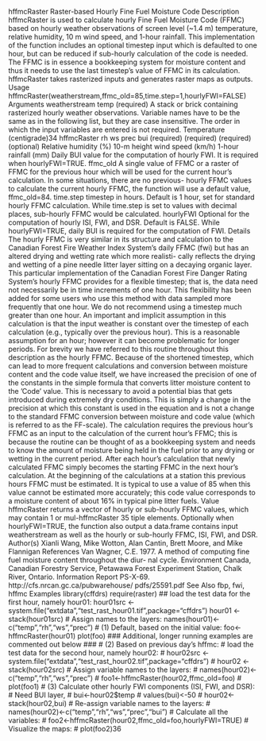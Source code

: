 hffmcRaster
Raster-based Hourly Fine Fuel Moisture Code
Description
hffmcRaster is used to calculate hourly Fine Fuel Moisture Code (FFMC) based on hourly weather
observations of screen level (~1.4 m) temperature, relative humidity, 10 m wind speed, and 1-hour
rainfall. This implementation of the function includes an optional timestep input which is defaulted
to one hour, but can be reduced if sub-hourly calculation of the code is needed. The FFMC is
in essence a bookkeeping system for moisture content and thus it needs to use the last timestep’s
value of FFMC in its calculation. hffmcRaster takes rasterized inputs and generates raster maps
as outputs.
Usage
hffmcRaster(weatherstream,ffmc_old=85,time.step=1,hourlyFWI=FALSE)
Arguments
weatherstream
temp
(required)
A stack or brick containing rasterized hourly weather observations. Variable
names have to be the same as in the following list, but they are case insensitive.
The order in which the input variables are entered is not required.
Temperature (centigrade)34
hffmcRaster
rh
ws
prec
bui
(required)
(required)
(required)
(optional)
Relative humidity (%)
10-m height wind speed (km/h)
1-hour rainfall (mm)
Daily BUI value for the computation of hourly FWI. It is required when hourlyFWI=TRUE.
ffmc_old A single value of FFMC or a raster of FFMC for the previous hour which will be
used for the current hour’s calculation. In some situations, there are no previous-
hourly FFMC values to calculate the current hourly FFMC, the function will use
a default value, ffmc_old=84.
time.step timestep in hours. Default is 1 hour, set for standard hourly FFMC calculation.
While time.step is set to values with decimal places, sub-hourly FFMC would
be calculated.
hourlyFWI Optional for the computation of hourly ISI, FWI, and DSR. Default is FALSE.
While hourlyFWI=TRUE, daily BUI is required for the computation of FWI.
Details
The hourly FFMC is very similar in its structure and calculation to the Canadian Forest Fire Weather
Index System’s daily FFMC (fwi) but has an altered drying and wetting rate which more realisti-
cally reflects the drying and wetting of a pine needle litter layer sitting on a decaying organic layer.
This particular implementation of the Canadian Forest Fire Danger Rating System’s hourly FFMC
provides for a flexible timestep; that is, the data need not necessarily be in time increments of one
hour. This flexibility has been added for some users who use this method with data sampled more
frequently that one hour. We do not recommend using a timestep much greater than one hour. An
important and implicit assumption in this calculation is that the input weather is constant over the
timestep of each calculation (e.g., typically over the previous hour). This is a reasonable assumption
for an hour; however it can become problematic for longer periods. For brevity we have referred to
this routine throughout this description as the hourly FFMC.
Because of the shortened timestep, which can lead to more frequent calculations and conversion
between moisture content and the code value itself, we have increased the precision of one of the
constants in the simple formula that converts litter moisture content to the ’Code’ value. This is
necessary to avoid a potential bias that gets introduced during extremely dry conditions. This is
simply a change in the precision at which this constant is used in the equation and is not a change
to the standard FFMC conversion between moisture and code value (which is referred to as the
FF-scale).
The calculation requires the previous hour’s FFMC as an input to the calculation of the current
hour’s FFMC; this is because the routine can be thought of as a bookkeeping system and needs to
know the amount of moisture being held in the fuel prior to any drying or wetting in the current
period. After each hour’s calculation that newly calculated FFMC simply becomes the starting
FFMC in the next hour’s calculation. At the beginning of the calculations at a station this previous
hours FFMC must be estimated. It is typical to use a value of 85 when this value cannot be estimated
more accurately; this code value corresponds to a moisture content of about 16% in typical pine litter
fuels.
Value
hffmcRaster returns a vector of hourly or sub-hourly FFMC values, which may contain 1 or mul-hffmcRaster
35
tiple elements. Optionally when hourlyFWI=TRUE, the function also output a data.frame contains
input weatherstream as well as the hourly or sub-hourly FFMC, ISI, FWI, and DSR.
Author(s)
Xianli Wang, Mike Wotton, Alan Cantin, Brett Moore, and Mike Flannigan
References
Van Wagner, C.E. 1977. A method of computing fine fuel moisture content throughout the diur-
nal cycle. Environment Canada, Canadian Forestry Service, Petawawa Forest Experiment Station,
Chalk River, Ontario. Information Report PS-X-69. http://cfs.nrcan.gc.ca/pubwarehouse/
pdfs/25591.pdf
See Also
fbp, fwi, hffmc
Examples
library(cffdrs)
require(raster)
## load the test data for the first hour, namely hour01:
hour01src <- system.file("extdata","test_rast_hour01.tif",package="cffdrs")
hour01 <- stack(hour01src)
# Assign names to the layers:
names(hour01)<-c("temp","rh","ws","prec")
# (1) Default, based on the initial value:
foo<-hffmcRaster(hour01)
plot(foo)
### Additional, longer running examples are commented out below ###
# (2) Based on previous day's hffmc:
# load the test data for the second hour, namely hour02:
# hour02src <- system.file("extdata","test_rast_hour02.tif",package="cffdrs")
# hour02 <- stack(hour02src)
# Assign variable names to the layers:
# names(hour02)<-c("temp","rh","ws","prec")
# foo1<-hffmcRaster(hour02,ffmc_old=foo)
# plot(foo1)
# (3) Calculate other hourly FWI components (ISI, FWI, and DSR):
# Need BUI layer,
# bui<-hour02$temp
# values(bui)<-50
# hour02<-stack(hour02,bui)
# Re-assign variable names to the layers:
# names(hour02)<-c("temp","rh","ws","prec","bui")
# Calculate all the variables:
# foo2<-hffmcRaster(hour02,ffmc_old=foo,hourlyFWI=TRUE)
# Visualize the maps:
# plot(foo2)36
